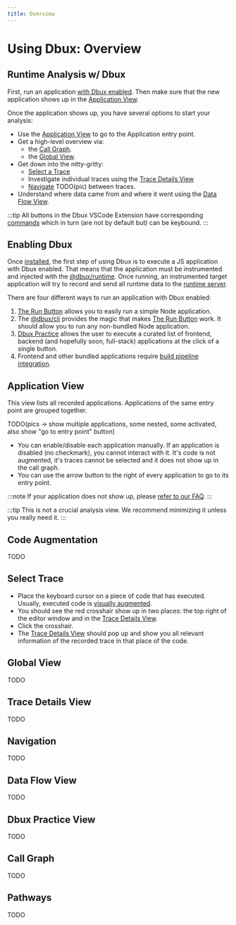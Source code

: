 ```yaml
---
title: Overview
---
```


# Using Dbux: Overview


<TOC toc={toc} />


## Runtime Analysis w/ Dbux

First, run an application [with Dbux enabled](#enabling-dbux). Then make sure that the new application shows up in the [Application View](#application-view).

Once the application shows up, you have several options to start your analysis:

* Use the [Application View](#application-view) to go to the Application entry point.
* Get a high-level overview via:
  * the [Call Graph](#call-graph).
  * the [Global View](#global-view).
* Get down into the nitty-gritty:
  * [Select a Trace](#select-trace) <DarkLightImg src='crosshair_red.svg' />
  * Investigate individual traces using the [Trace Details View](#trace-details-view)
  * [Navigate](#navigation) TODO(pic) between traces.
* Understand where data came from and where it went using the [Data Flow View](#data-flow-view).

:::tip
All buttons in the Dbux VSCode Extension have corresponding [commands](../tools-and-configuration/dbux-code#commands) which in turn (are not by default but) can be keybound.
:::


## Enabling Dbux

Once [installed](../getting-started/installation), the first step of using Dbux is to execute a JS application with Dbux enabled. That means that the application must be instrumented and injected with the [@dbux/runtime](../tools-and-configuration/dbux-runtime).
Once running, an instrumented target application will try to record and send all runtime data to the [runtime server](../tools-and-configuration/dbux-code#runtime-server).

There are four different ways to run an application with Dbux enabled:

1. [The Run Button](./the-run-button) allows you to easily run a simple Node application.
2. The [@dbux/cli](../tools-and-configuration/dbux-cli) provides the magic that makes [The Run Button](./the-run-button) work. It should allow you to run any non-bundled Node application.
3. [Dbux Practice](../dbux-practice) allows the user to execute a curated list of frontend, backend (and hopefully soon, full-stack) applications at the click of a single button.
4. Frontend and other bundled applications require [build pipeline integration](../tools-and-configuration/build-pipeline-integration).


## Application View

This view lists all recorded applications. Applications of the same entry point are grouped together.

TODO(pics -> show multiple applications, some nested, some activated, also show "go to entry point" button)

* You can enable/disable each application manually. If an application is disabled (no checkmark), you cannot interact with it. It's code is not augmented, it's traces cannot be selected and it does not show up in the call graph.
* You can use the arrow button to the right of every application to go to its entry point.

:::note
If your application does not show up, please [refer to our FAQ](../faq#my-applications-dont-show-up).
:::

:::tip
This is not a crucial analysis view. We recommend minimizing it unless you really need it.
:::


## Code Augmentation

TODO

## Select Trace

* Place the keyboard cursor on a piece of code that has executed. Usually, executed code is [visually augmented](#code-augmentation).
* You should see the red crosshair <DarkLightImg src='crosshair_red.svg' /> show up in two places: the top right of the editor window and in the [Trace Details View](#trace-detail-view).
* Click the crosshair.
* The [Trace Details View](#trace-details-view) should pop up and show you all relevant information of the recorded trace in that place of the code.


## Global View

TODO

## Trace Details View

TODO

## Navigation

TODO

## Data Flow View

TODO

## Dbux Practice View

TODO

## Call Graph

TODO

## Pathways

TODO

